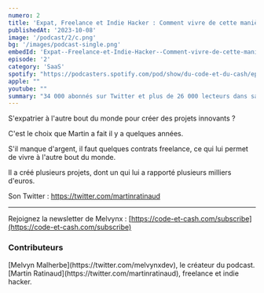 ```yaml
---
numero: 2
title: 'Expat, Freelance et Indie Hacker : Comment vivre de cette manière ? - #3 Martin Ratinaud'
publishedAt: '2023-10-08'
image: '/podcast/2/c.png'
bg: '/images/podcast-single.png'
embedId: 'Expat--Freelance-et-Indie-Hacker--Comment-vivre-de-cette-manire-----3-Martin-Ratinaud-e2at01n'
episode: '2'
category: 'SaaS'
spotify: "https://podcasters.spotify.com/pod/show/du-code-et-du-cash/episodes/Expat--Freelance-et-Indie-Hacker--Comment-vivre-de-cette-manire-----3-Martin-Ratinaud-e2at01n/a-aagq302"
apple: ""
youtube: ""
summary: "34 000 abonnés sur Twitter et plus de 26 000 lecteurs dans sa newsletter, je rencontre Sébastien qui nous donne les secrets de son business de newsletter."
---
```


S'expatrier à l'autre bout du monde pour créer des projets innovants ?

C'est le choix que Martin a fait il y a quelques années.

S'il manque d'argent, il faut quelques contrats freelance, ce qui lui permet de vivre à l'autre bout du monde.

Il a créé plusieurs projets, dont un qui lui a rapporté plusieurs milliers d'euros.

Son Twitter : https://twitter.com/martinratinaud

---

Rejoignez la newsletter de Melvynx : [https://code-et-cash.com/subscribe](https://code-et-cash.com/subscribe)

### Contributeurs

<Contributor>
[Melvyn Malherbe](https://twitter.com/melvynxdev), le créateur du podcast.
</Contributor>
<Contributor>
[Martin Ratinaud](https://twitter.com/martinratinaud), freelance et indie hacker.
</Contributor>